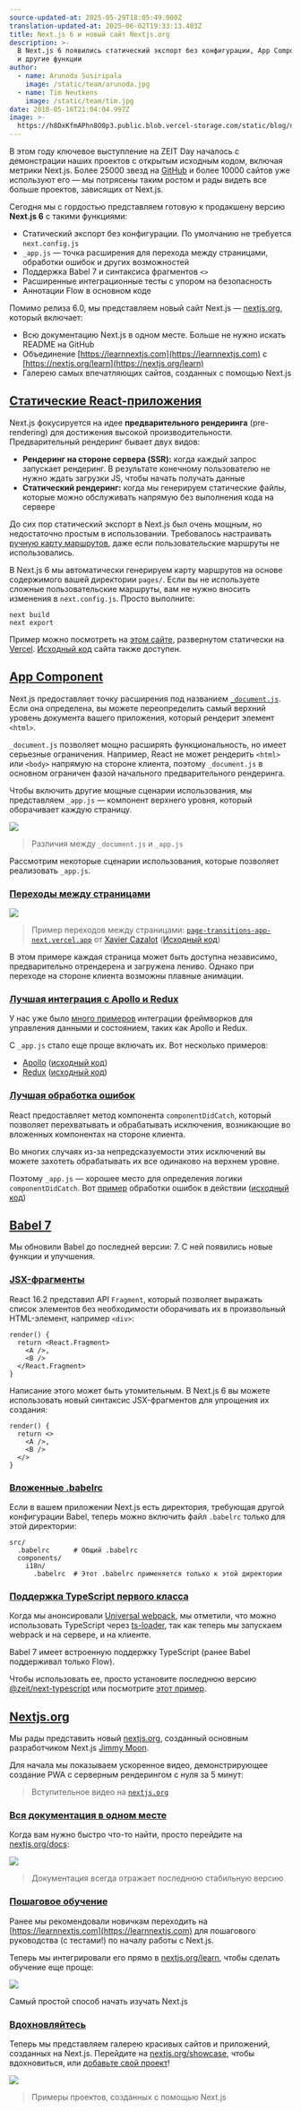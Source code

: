 ```yaml
---
source-updated-at: 2025-05-29T18:05:49.000Z
translation-updated-at: 2025-06-02T19:33:13.483Z
title: Next.js 6 и новый сайт Nextjs.org
description: >-
  В Next.js 6 появились статический экспорт без конфигурации, App Component, Babel 7
  и другие функции
author:
  - name: Arunoda Susiripala
    image: /static/team/arunoda.jpg
  - name: Tim Neutkens
    image: /static/team/tim.jpg
date: 2018-05-16T21:04:04.997Z
image: >-
  https://h8DxKfmAPhn8O0p3.public.blob.vercel-storage.com/static/blog/next-6/twitter-card.png
---
```


В этом году ключевое выступление на ZEIT Day началось с демонстрации наших проектов с открытым исходным кодом, включая метрики Next.js. Более 25000 звезд на [GitHub](https://github.com/vercel/next.js) и более 10000 сайтов уже используют его — мы потрясены таким ростом и рады видеть все больше проектов, зависящих от Next.js.

Сегодня мы с гордостью представляем готовую к продакшену версию **Next.js 6** с такими функциями:

*   Статический экспорт без конфигурации. По умолчанию не требуется `next.config.js`
*   `_app.js` — точка расширения для перехода между страницами, обработки ошибок и других возможностей
*   Поддержка Babel 7 и синтаксиса фрагментов `<>`
*   Расширенные интеграционные тесты с упором на безопасность
*   Аннотации Flow в основном коде

Помимо релиза 6.0, мы представляем новый сайт Next.js — [nextjs.org](https://nextjs.org), который включает:

*   Всю документацию Next.js в одном месте. Больше не нужно искать README на GitHub
*   Объединение [https://learnnextjs.com](https://learnnextjs.com) с [https://nextjs.org/learn](https://nextjs.org/learn)
*   Галерею самых впечатляющих сайтов, созданных с помощью Next.js

[Статические React-приложения](#static-react-applications)
---------------------------------------------------------

Next.js фокусируется на идее **предварительного рендеринга** (pre-rendering) для достижения высокой производительности. Предварительный рендеринг бывает двух видов:

*   **Рендеринг на стороне сервера (SSR):** когда каждый запрос запускает рендеринг. В результате конечному пользователю не нужно ждать загрузки JS, чтобы начать получать данные
*   **Статический рендеринг:** когда мы генерируем статические файлы, которые можно обслуживать напрямую без выполнения кода на сервере

До сих пор статический экспорт в Next.js был очень мощным, но недостаточно простым в использовании. Требовалось настраивать [ручную карту маршрутов](/docs#static-html-export), даже если пользовательские маршруты не использовались.

В Next.js 6 мы автоматически генерируем карту маршрутов на основе содержимого вашей директории `pages/`. Если вы не используете сложные пользовательские маршруты, вам не нужно вносить изменения в `next.config.js`. Просто выполните:

```
next build
next export
```

Пример можно посмотреть на [этом сайте](https://out-khozebgbnl.now.sh/), развернутом статически на [Vercel](https://vercel.com). [Исходный код](https://github.com/vercel/next.js/tree/canary/examples/basic-css) сайта также доступен.

[App Component](#app-component)
------------------------------

Next.js предоставляет точку расширения под названием [`_document.js`](https://github.com/vercel/next.js#custom-document). Если она определена, вы можете переопределить самый верхний уровень документа вашего приложения, который рендерит элемент `<html>`.

`_document.js` позволяет мощно расширять функциональность, но имеет серьезные ограничения. Например, React не может рендерить `<html>` или `<body>` напрямую на стороне клиента, поэтому `_document.js` в основном ограничен фазой начального предварительного рендеринга.

Чтобы включить другие мощные сценарии использования, мы представляем `_app.js` — компонент верхнего уровня, который оборачивает каждую страницу.

![](https://h8DxKfmAPhn8O0p3.public.blob.vercel-storage.com/static/blog/next-6/document-app-differences.png)

> Различия между `_document.js` и `_app.js`

Рассмотрим некоторые сценарии использования, которые позволяет реализовать `_app.js`.

### [Переходы между страницами](#page-transitions)

![](https://h8DxKfmAPhn8O0p3.public.blob.vercel-storage.com/static/blog/next-6/page-transitions.png)

> Пример переходов между страницами: [`page-transitions-app-next.vercel.app`](https://page-transitions-app-next.vercel.app) от [Xavier Cazalot](https://github.com/xavczen%22) ([Исходный код](https://github.com/xavczen/nextjs-page-transitions))

В этом примере каждая страница может быть доступна независимо, предварительно отрендерена и загружена лениво. Однако при переходе на стороне клиента возможны плавные анимации.

### [Лучшая интеграция с Apollo и Redux](#better-apollo-and-redux-integration)

У нас уже было [много примеров](https://github.com/vercel/next.js/tree/canary/examples) интеграции фреймворков для управления данными и состоянием, таких как Apollo и Redux.

С `_app.js` стало еще проще включать их. Вот несколько примеров:

*   [Apollo](https://apollo-app-next.vercel.app) ([исходный код](https://github.com/vercel/next.js/tree/canary/examples/with-apollo))
*   [Redux](https://redux-app-next.vercel.app) ([исходный код](https://github.com/vercel/next.js/tree/canary/examples/with-redux))

### [Лучшая обработка ошибок](#better-error-handling)

React предоставляет метод компонента `componentDidCatch`, который позволяет перехватывать и обрабатывать исключения, возникающие во вложенных компонентах на стороне клиента.

Во многих случаях из-за непредсказуемости этих исключений вы можете захотеть обрабатывать их все одинаково на верхнем уровне.

Поэтому `_app.js` — хорошее место для определения логики `componentDidCatch`. Вот [пример](https://error-app-next.vercel.app) обработки ошибок в действии ([исходный код](https://github.com/vercel/next.js/tree/canary/examples/with-componentdidcatch))

[Babel 7](#babel-7)
-------------------

Мы обновили Babel до последней версии: 7. С ней появились новые функции и улучшения.

### [JSX-фрагменты](#jsx-fragments)

React 16.2 представил API `Fragment`, который позволяет выражать список элементов без необходимости оборачивать их в произвольный HTML-элемент, например `<div>`:

```
render() {
  return <React.Fragment>
    <A />,
    <B />
  </React.Fragment>
}
```

Написание этого может быть утомительным. В Next.js 6 вы можете использовать новый синтаксис JSX-фрагментов для упрощения их создания:

```
render() {
  return <>
    <A />,
    <B />
  </>
}
```

### [Вложенные .babelrc](#nested-babelrc)

Если в вашем приложении Next.js есть директория, требующая другой конфигурации Babel, теперь можно включить файл `.babelrc` только для этой директории:

```
src/
  .babelrc      # Общий .babelrc
  components/
    i18n/
      .babelrc  # Этот .babelrc применяется только к этой директории
```

### [Поддержка TypeScript первого класса](#first-class-typescript-support)

Когда мы анонсировали [Universal webpack](/blog/next-5), мы отметили, что можно использовать TypeScript через [ts-loader](https://github.com/TypeStrong/ts-loader), так как теперь мы запускаем webpack и на сервере, и на клиенте.

Babel 7 имеет встроенную поддержку TypeScript (ранее Babel поддерживал только Flow).

Чтобы использовать ее, просто установите последнюю версию [@zeit/next-typescript](https://github.com/vercel/next-plugins/tree/master/packages/next-typescript/#readme) или посмотрите [этот пример](https://github.com/vercel/next.js/tree/canary/examples/with-typescript).

[Nextjs.org](#nextjsorg)
------------------------

Мы рады представить новый [nextjs.org](https://nextjs.org), созданный основным разработчиком Next.js [Jimmy Moon](https://twitter.com/ragingwind).

Для начала мы показываем ускоренное видео, демонстрирующее создание PWA с серверным рендерингом с нуля за 5 минут:

> Вступительное видео на [`nextjs.org`](https://nextjs.org/)

### [Вся документация в одном месте](#one-place-for-our-documentation)

Когда вам нужно быстро что-то найти, просто перейдите на [nextjs.org/docs](/docs):

![](https://h8DxKfmAPhn8O0p3.public.blob.vercel-storage.com/static/blog/next-6/docs.png)

> Документация всегда отражает последнюю стабильную версию

### [Пошаговое обучение](#learn-step-by-step)

Ранее мы рекомендовали новичкам переходить на [https://learnnextjs.com](https://learnnextjs.com) для пошагового руководства (с тестами!) по началу работы с Next.js.

Теперь мы интегрировали его прямо в [nextjs.org/learn](https://nextjs.org/learn), чтобы сделать обучение еще проще:

![](https://h8DxKfmAPhn8O0p3.public.blob.vercel-storage.com/static/blog/next-6/learn.png)

Самый простой способ начать изучать Next.js

### [Вдохновляйтесь](#get-inspired)

Теперь мы представляем галерею красивых сайтов и приложений, созданных на Next.js. Перейдите на [nextjs.org/showcase](https://nextjs.org/showcase), чтобы вдохновиться, или [добавьте свой проект](https://github.com/vercel/next.js/issues/new?template=4.Nextjs.org_showcase.md)!

![](https://h8DxKfmAPhn8O0p3.public.blob.vercel-storage.com/static/blog/next-6/showcase.png)

> Примеры проектов, созданных с помощью Next.js